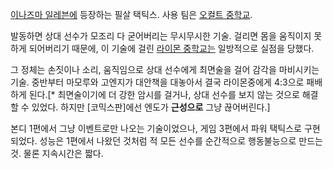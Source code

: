 [[이나즈마 일레븐]]에 등장하는 필살 택틱스. 사용 팀은 [[오컬트 중학교]].

발동하면 상대 선수가 모조리 다 굳어버리는 무시무시한 기술. 걸리면 몸을 움직이지 못하게 되어버리기 때문에, 이 기술에 걸린 [[라이몬 중학교]]는 일방적으로 실점을 당했다.

그 정체는 손짓이나 소리, 움직임으로 상대 선수에게 최면술을 걸어 감각을 마비시키는 기술. 중반부터 마모루와 고엔지가 대안책을 대놓아서 결국 라이몬중에게 4:3으로 패배하게 된다.[* 최면술이기에 더 강한 암시를 걸거나, 상대 선수를 보지 않는 것으로 해결할 수 있었다. 하지만 [코믹스판]에선 엔도가 '''근성으로''' 그냥 끊어버린다.]  

본디 1편에서 그냥 이벤트로만 나오는 기술이었으나, 게임 3편에서 파워 택틱스로 구현되었다. 성능은 1편에서 나왔던 것처럼 적 모든 선수를 순간적으로 행동불능으로 만드는 것. 물론 지속시간은 짧다.
